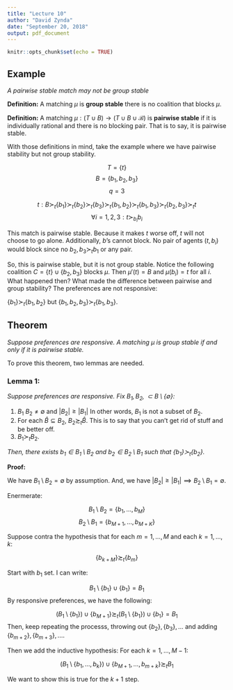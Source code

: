 ---
title: "Lecture 10"
author: "David Zynda"
date: "September 20, 2018"
output: pdf_document
---

```{r setup, include=FALSE}
knitr::opts_chunk$set(echo = TRUE)
```

## Example

_A pairwise stable match may not be group stable_

__Definition:__ A matching $\mu$ is __group stable__ there is no coalition that blocks $\mu$. 

__Definition:__ A matching $\mu: (T \cup B) \rightarrow (T \cup B \cup \mathcal{B})$ is __pairwise stable__ if it is individually rational and there is no blocking pair. That is to say, it is pairwise stable.

With those definitions in mind, take the example where we have pairwise stability but not group stability. 

$$T = \{t\}$$
$$B = \{b_1, b_2, b_3\}$$
$$q = 3$$

$$t: B \succ_t \{b_1\} \succ_t \{b_2\} \succ_t \{b_3\} \succ_t \{b_1, b_2\} \succ_t \{b_1, b_3\} \succ_t \{b_2, b_3\} \succ_t t$$
$$\forall i = 1,2,3: t \succ_{b_i} b_i$$

This match is pairwise stable. Because it makes $t$ worse off, $t$ will not choose to go alone. Additionally, $b$'s cannot block. No pair of agents $(t, b_i)$ would block since no $b_2, b_3 \succ_t b_1$ or any pair. 

So, this is pairwise stable, but it is not group stable. Notice the following coalition $C = \{t\} \cup \{b_2, b_3\}$ blocks $\mu$. Then $\mu'(t) = B$ and $\mu(b_i) = t$ for all $i$. What happened then? What made the difference between pairwise and group stability? The preferences are not responsive:

$\{b_1\} \succ_t \{b_1, b_2\}$ but $\{b_1, b_2, b_3\} \succ_t \{b_1, b_3\}$.


## Theorem

_Suppose preferences are responsive. A matching $\mu$ is group stable if and only if it is pairwise stable._

To prove this theorem, two lemmas are needed. 


### Lemma 1: 

_Suppose preferences are responsive. Fix $B_1, B_2, \subset B \setminus \{\emptyset\}$:_

(1) $B_1 \ B_2 \ne \emptyset$ and $|B_2| \ge |B_1|$ In other words, $B_1$ is not a subset of $B_2$. 
(2) For each $\hat{B} \subseteq B_2$, $B_2 \succsim_t \hat{B}$. This is to say that you can't get rid of stuff and be better off. 
(3) $B_1 \succ_t B_2$.

_Then, there exists $b_1 \in B_1 \setminus B_2$ and $b_2 \in B_2 \setminus B_1$ such that $\{b_1\} \succ_t \{b_2\}$._ 



__Proof:__


We have $B_1 \setminus B_2 = \emptyset$ by assumption. And, we have $|B_2| \ge |B_1| \implies B_2 \setminus B_1 = \emptyset$. 

Enermerate:

$$B_1 \setminus B_2 = \{b_1, ..., b_M\}$$
$$B_2 \setminus B_1 = \{b_{M+1}, ..., b_{M+K}\}$$


Suppose contra the hypothesis that for each $m=1, ..., M$ and each $k = 1,..., k$:

$$\{b_{k+M}\} \succsim_t \{b_m\}$$


Start with $b_1$ set. I can write:

$$B_1 \setminus \{b_1\} \cup \{b_1\} = B_1$$
By responsive preferences, we have the following:

$$(B_1 \setminus \{b_1\}) \cup \{b_{M+1}\} \succsim_t (B_1 \setminus \{b_1\}) \cup \{b_1\} =B_1$$
Then, keep repeating the processs, throwing out $\{b_2\}, \{b_3\}, ...$ and adding $\{b_{m+2}\}, \{b_{m+3}\},...$.

Then we add the inductive hypothesis: For each $k=1, ..., M-1$:

$$(B_1 \setminus \{b_1,..., b_k\}) \cup \{b_{M+1}, ..., b_{m+k}\} \succsim_t B_1$$

We want to show this is true for the $k+1$ step. 



